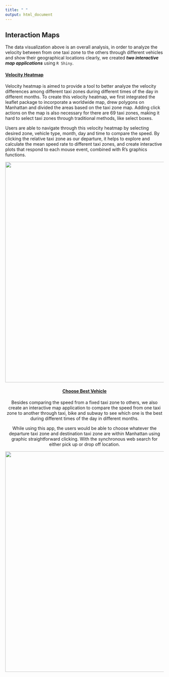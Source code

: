 ```yaml
---
title: " "
output: html_document
---
```


## Interaction Maps
The data visualization above is an overall analysis, in order to analyze the velocity between from one taxi zone to the others through different vehicles and show their geographical locations clearly, we created ___two interactive map applications___ using `R Shiny`.   
  
#### [**Velocity Heatmap**](http://34.138.2.255:3838/heatmap/)    
Velocity heatmap is aimed to provide a tool to better analyze the velocity differences among different taxi zones during different times of the day in different months. To create this velocity heatmap, we first integrated the leaflet package to incorporate a worldwide map, drew polygons on Manhattan and divided the areas based on the taxi zone map. Adding click actions on the map is also necessary for there are 69 taxi zones, making it hard to select taxi zones through traditional methods, like select boxes.  
  
Users are able to navigate through this velocity heatmap by selecting desired zone, vehicle type, month, day and time to compare the speed. By clicking the relative taxi zone as our departure, it helps to explore and calculate the mean speed rate to different taxi zones, and create interactive plots that respond to each mouse event, combined with R’s graphics functions.  
  
<center>

![](picture/velocity_map.png){width=700px}

<center/>
  
#### [**Choose Best Vehicle**](http://34.138.2.255:3838/bestvehicle/)  
Besides comparing the speed from a fixed taxi zone to others, we also create an interactive map application to compare the speed from one taxi zone to another through taxi, bike and subway to see which one is the best during different times of the day in different months.  
  
While using this app, the users would be able to choose whatever the departure taxi zone and destination taxi zone are within Manhattan using graphic straightforward clicking. With the synchronous web search for either pick up or drop off location.

<center>

![](picture/choose_best_vehicle.png){width=700px}

<center/>
